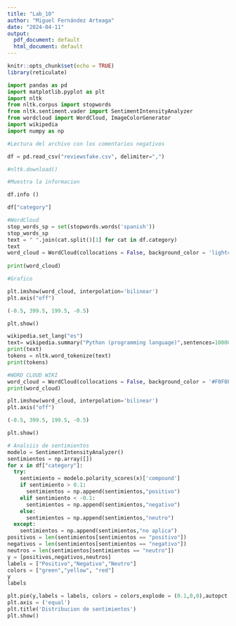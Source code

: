 ```yaml
---
title: "Lab_10"
author: "Miguel Fernández Arteaga"
date: "2024-04-11"
output:
  pdf_document: default
  html_document: default
---
```


```r
knitr::opts_chunk$set(echo = TRUE)
library(reticulate)
```

```python
import pandas as pd
import matplotlib.pyplot as plt
import nltk
from nltk.corpus import stopwords
from nltk.sentiment.vader import SentimentIntensityAnalyzer
from wordcloud import WordCloud, ImageColorGenerator 
import wikipedia
import numpy as np

#Lectura del archivo con los comentarios negativos

df = pd.read_csv("reviewsfake.csv", delimiter=",")

#nltk.download()

#Muestra la informacion

df.info ()

df["category"]

#WordCloud
stop_words_sp = set(stopwords.words('spanish'))
stop_words_sp
text = " ".join(cat.split()[1] for cat in df.category)
text
word_cloud = WordCloud(collocations = False, background_color = 'lightcyan', stopwords=stop_words_sp, max_words=20).generate(text)
 
print(word_cloud)

#Grafico

plt.imshow(word_cloud, interpolation='bilinear')
plt.axis("off")

(-0.5, 399.5, 199.5, -0.5)

plt.show()

wikipedia.set_lang("es")
text= wikipedia.summary("Python (programming language)",sentences=100000)
print(text)
tokens = nltk.word_tokenize(text)
print(tokens)

#WORD CLOUD WIKI
word_cloud = WordCloud(collocations = False, background_color = '#F0F0F0', stopwords=stop_words_sp, max_words=13).generate(text)
print(word_cloud)

plt.imshow(word_cloud, interpolation='bilinear')
plt.axis("off")

(-0.5, 399.5, 199.5, -0.5)

plt.show()

# Analsiis de sentimientos
modelo = SentimentIntensityAnalyzer()
sentimientos = np.array([])
for x in df["category"]:
  try:
    sentimiento = modelo.polarity_scores(x)['compound']
    if sentimiento > 0.1:
      sentimientos = np.append(sentimientos,"positivo")
    elif sentimiento < -0.1:
      sentimientos = np.append(sentimientos,"negativo")
    else:
      sentimientos = np.append(sentimientos,"neutro")
  except:
    sentimientos = np.append(sentimientos,"no aplica")
positivos = len(sentimientos[sentimientos == "positivo"])
negativos = len(sentimientos[sentimientos == "negativo"])
neutros = len(sentimientos[sentimientos == "neutro"])
y = [positivos,negativos,neutros]
labels = ["Positivo","Negativo","Neutro"]
colors = ["green","yellow", "red"]
y
labels

plt.pie(y,labels = labels, colors = colors,explode = (0.1,0,0),autopct = '%1.1f%%', startangle = 140)
plt.axis = ('equal')
plt.title('Distribucion de sentimientos')
plt.show()


```
